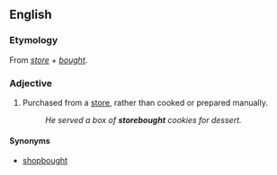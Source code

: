 ==English==

===Etymology===
From ''[[store]]'' + ''[[bought]]''.

===Adjective===
{{en-adj|-}}

# Purchased from a [[store]], rather than cooked or prepared manually.
#: ''He served a box of '''storebought''' cookies for dessert.''

====Synonyms====
* [[shopbought]]